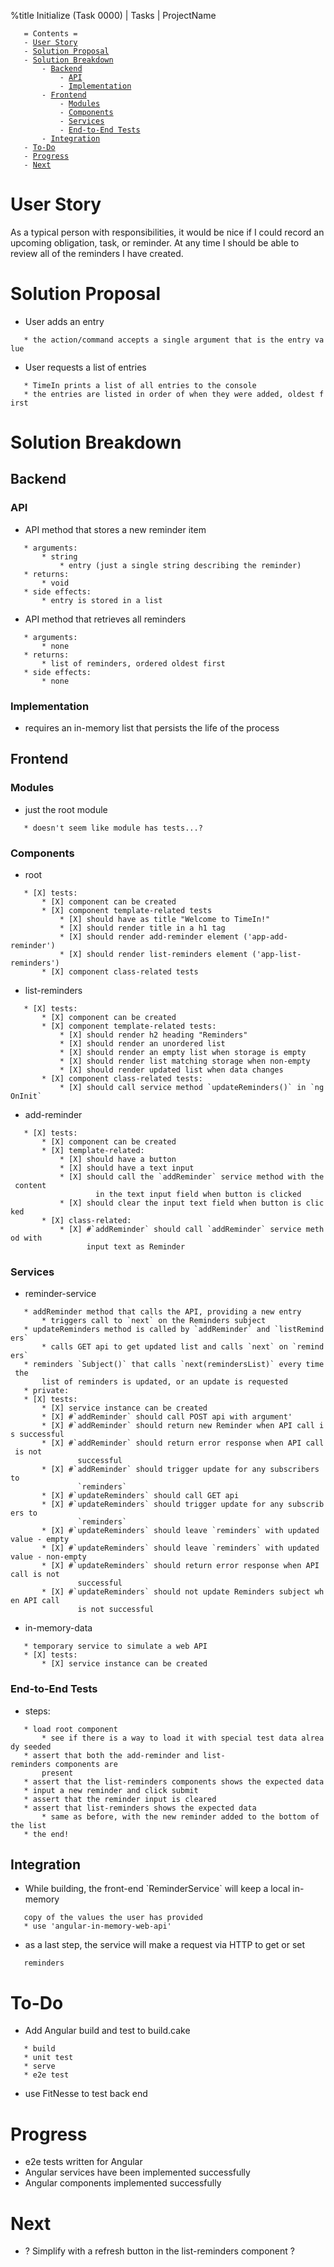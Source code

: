 %title Initialize (Task 0000) | Tasks | ProjectName

    = Contents =
    - [[#User Story|User Story]]
    - [[#Solution Proposal|Solution Proposal]]
    - [[#Solution Breakdown|Solution Breakdown]]
        - [[#Solution Breakdown#Backend|Backend]]
            - [[#Solution Breakdown#Backend#API|API]]
            - [[#Solution Breakdown#Backend#Implementation|Implementation]]
        - [[#Solution Breakdown#Frontend|Frontend]]
            - [[#Solution Breakdown#Frontend#Modules|Modules]]
            - [[#Solution Breakdown#Frontend#Components|Components]]
            - [[#Solution Breakdown#Frontend#Services|Services]]
            - [[#Solution Breakdown#Frontend#End-to-End Tests|End-to-End Tests]]
        - [[#Solution Breakdown#Integration|Integration]]
    - [[#To-Do|To-Do]]
    - [[#Progress|Progress]]
    - [[#Next|Next]]

= User Story =
As a typical person with responsibilities, it would be nice if I could record
an upcoming obligation, task, or reminder. At any time I should be able to
review all of the reminders I have created.
= Solution Proposal =
* User adds an entry
    * the action/command accepts a single argument that is the entry value
* User requests a list of entries
    * TimeIn prints a list of all entries to the console
    * the entries are listed in order of when they were added, oldest first
= Solution Breakdown =
== Backend ==
=== API ===
* API method that stores a new reminder item
    * arguments:
        * string
            * entry (just a single string describing the reminder)
    * returns:
        * void
    * side effects:
        * entry is stored in a list
* API method that retrieves all reminders
    * arguments:
        * none
    * returns:
        * list of reminders, ordered oldest first
    * side effects:
        * none
=== Implementation ===
* requires an in-memory list that persists the life of the process
== Frontend ==
=== Modules ===
* just the root module
    * doesn't seem like module has tests...?
=== Components ===
* root
    * [X] tests:
        * [X] component can be created
        * [X] component template-related tests
            * [X] should have as title "Welcome to TimeIn!"
            * [X] should render title in a h1 tag
            * [X] should render add-reminder element ('app-add-reminder')
            * [X] should render list-reminders element ('app-list-reminders')
        * [X] component class-related tests
* list-reminders
    * [X] tests:
        * [X] component can be created
        * [X] component template-related tests:
            * [X] should render h2 heading "Reminders"
            * [X] should render an unordered list
            * [X] should render an empty list when storage is empty
            * [X] should render list matching storage when non-empty
            * [X] should render updated list when data changes
        * [X] component class-related tests:
            * [X] should call service method `updateReminders()` in `ngOnInit`
* add-reminder
    * [X] tests:
        * [X] component can be created
        * [X] template-related:
            * [X] should have a button
            * [X] should have a text input
            * [X] should call the `addReminder` service method with the content
                    in the text input field when button is clicked
            * [X] should clear the input text field when button is clicked
        * [X] class-related:
            * [X] #`addReminder` should call `addReminder` service method with
                  input text as Reminder
=== Services ===
* reminder-service
    * addReminder method that calls the API, providing a new entry
        * triggers call to `next` on the Reminders subject
    * updateReminders method is called by `addReminder` and `listReminders`
        * calls GET api to get updated list and calls `next` on `reminders`
    * reminders `Subject()` that calls `next(remindersList)` every time the
        list of reminders is updated, or an update is requested
    * private:
    * [X] tests:
        * [X] service instance can be created
        * [X] #`addReminder` should call POST api with argument'
        * [X] #`addReminder` should return new Reminder when API call is successful
        * [X] #`addReminder` should return error response when API call is not
                successful
        * [X] #`addReminder` should trigger update for any subscribers to
                `reminders`
        * [X] #`updateReminders` should call GET api
        * [X] #`updateReminders` should trigger update for any subscribers to
                `reminders`
        * [X] #`updateReminders` should leave `reminders` with updated value - empty
        * [X] #`updateReminders` should leave `reminders` with updated value - non-empty
        * [X] #`updateReminders` should return error response when API call is not
                successful
        * [X] #`updateReminders` should not update Reminders subject when API call
                is not successful
* in-memory-data
    * temporary service to simulate a web API
    * [X] tests:
        * [X] service instance can be created
=== End-to-End Tests ===
* steps:
    * load root component
        * see if there is a way to load it with special test data already seeded
    * assert that both the add-reminder and list-reminders components are
        present
    * assert that the list-reminders components shows the expected data
    * input a new reminder and click submit
    * assert that the reminder input is cleared
    * assert that list-reminders shows the expected data
        * same as before, with the new reminder added to the bottom of the list
    * the end!
== Integration ==
* While building, the front-end `ReminderService` will keep a local in-memory
    copy of the values the user has provided
    * use 'angular-in-memory-web-api'
* as a last step, the service will make a request via HTTP to get or set
    reminders
= To-Do =
* Add Angular build and test to build.cake
    * build
    * unit test
    * serve
    * e2e test
* use FitNesse to test back end
= Progress =
* e2e tests written for Angular
* Angular services have been implemented successfully
* Angular components implemented successfully
= Next =
* ? Simplify with a refresh button in the list-reminders component ?

